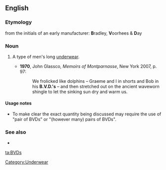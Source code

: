 ==English==

===Etymology===
from the initials of an early manufacturer: '''B'''radley, '''V'''oorhees & '''D'''ay

===Noun===
{{en-plural noun}}

# {{context|informal|initialism}} A type of men's long [[underwear]].
#*'''1970''', John Glassco, ''Memoirs of Montparnasse'', New York 2007, p. 97:
#*:We frolicked like dolphins – Graeme and I in shorts and Bob in his '''B.V.D.'s''' – and then stretched out on the ancient waveworn shingle to let the sinking sun dry and warm us.

====Usage notes====
* To make clear the exact quantity being discussed may require the use of "pair of BVDs" or "(however many) pairs of BVDs".

===See also===
* {{pedia|BVD}}

[[Category:Underwear]]

[[ta:BVDs]]